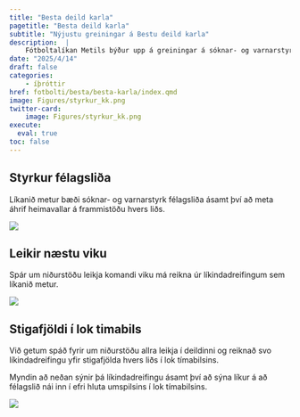 ```yaml
---
title: "Besta deild karla"
pagetitle: "Besta deild karla"
subtitle: "Nýjustu greiningar á Bestu deild karla"
description:  |
    Fótboltalíkan Metils býður upp á greiningar á sóknar- og varnarstyrk íslenskra félagsliða ásamt því að spá fyrir um úrslit komandi leikja og deildarinnar í heild sinni.
date: "2025/4/14"
draft: false
categories:
    - íþróttir
href: fotbolti/besta/besta-karla/index.qmd
image: Figures/styrkur_kk.png
twitter-card:
    image: Figures/styrkur_kk.png
execute: 
  eval: true
toc: false
---
```


## Styrkur félagsliða

Líkanið metur bæði sóknar- og varnarstyrk félagsliða ásamt því að meta áhrif heimavallar á frammistöðu hvers liðs.

![](Figures/styrkur_kk.png)

## Leikir næstu viku

Spár um niðurstöðu leikja komandi viku má reikna úr líkindadreifingum sem líkanið metur.

![](Figures/next_week_preds.png)

## Stigafjöldi í lok timabils

Við getum spáð fyrir um niðurstöðu allra leikja í deildinni og reiknað svo líkindadreifingu yfir stigafjölda hvers liðs í lok tímabilsins. 

Myndin að neðan sýnir þá líkindadreifingu ásamt því að sýna líkur á að félagslið nái inn í efri hluta umspilsins í lok tímabilsins.

![](Figures/umspil_top.png)